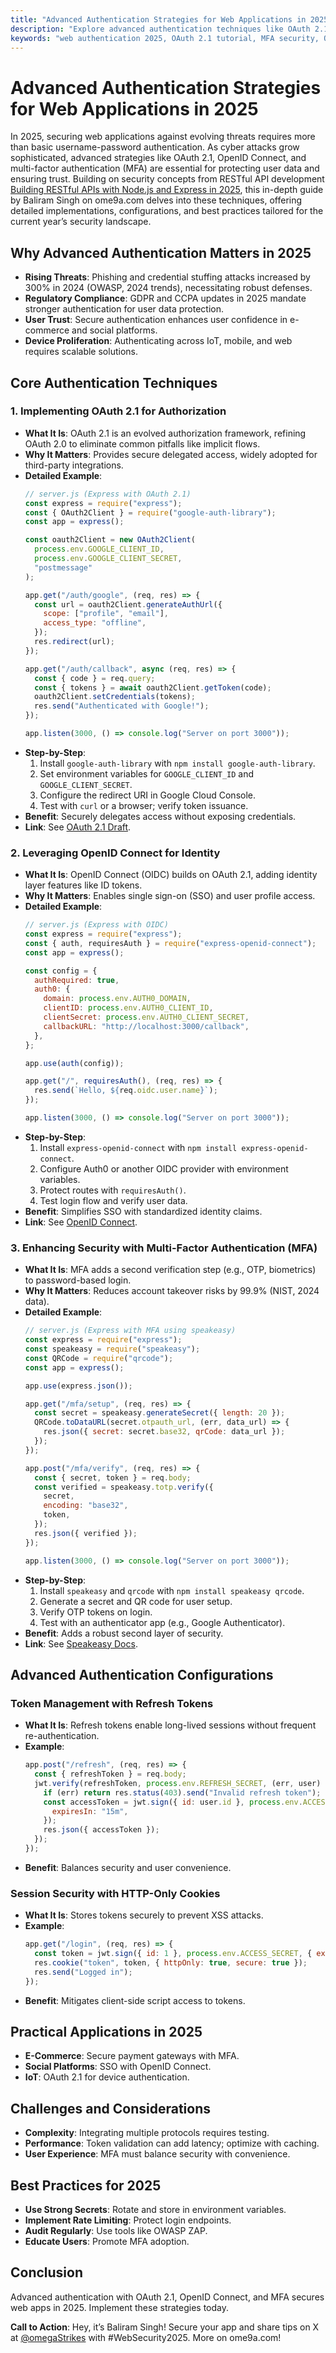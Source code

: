```yaml
---
title: "Advanced Authentication Strategies for Web Applications in 2025"
description: "Explore advanced authentication techniques like OAuth 2.1, OpenID Connect, and MFA for web apps in 2025, with detailed implementations and security best practices."
keywords: "web authentication 2025, OAuth 2.1 tutorial, MFA security, OpenID Connect, web security"
---
```


# Advanced Authentication Strategies for Web Applications in 2025

In 2025, securing web applications against evolving threats requires more than basic username-password authentication. As cyber attacks grow sophisticated, advanced strategies like OAuth 2.1, OpenID Connect, and multi-factor authentication (MFA) are essential for protecting user data and ensuring trust. Building on security concepts from RESTful API development [Building RESTful APIs with Node.js and Express in 2025](https://ome9a.com/blogs/building-restful-apis-with-nodejs-and-express-in-2025-6865f91ab37c80e0c7da78f6), this in-depth guide by Baliram Singh on ome9a.com delves into these techniques, offering detailed implementations, configurations, and best practices tailored for the current year’s security landscape.

## Why Advanced Authentication Matters in 2025

- **Rising Threats**: Phishing and credential stuffing attacks increased by 300% in 2024 (OWASP, 2024 trends), necessitating robust defenses.
- **Regulatory Compliance**: GDPR and CCPA updates in 2025 mandate stronger authentication for user data protection.
- **User Trust**: Secure authentication enhances user confidence in e-commerce and social platforms.
- **Device Proliferation**: Authenticating across IoT, mobile, and web requires scalable solutions.

## Core Authentication Techniques

### 1. Implementing OAuth 2.1 for Authorization
- **What It Is**: OAuth 2.1 is an evolved authorization framework, refining OAuth 2.0 to eliminate common pitfalls like implicit flows.
- **Why It Matters**: Provides secure delegated access, widely adopted for third-party integrations.
- **Detailed Example**:
  ```javascript
  // server.js (Express with OAuth 2.1)
  const express = require("express");
  const { OAuth2Client } = require("google-auth-library");
  const app = express();

  const oauth2Client = new OAuth2Client(
    process.env.GOOGLE_CLIENT_ID,
    process.env.GOOGLE_CLIENT_SECRET,
    "postmessage"
  );

  app.get("/auth/google", (req, res) => {
    const url = oauth2Client.generateAuthUrl({
      scope: ["profile", "email"],
      access_type: "offline",
    });
    res.redirect(url);
  });

  app.get("/auth/callback", async (req, res) => {
    const { code } = req.query;
    const { tokens } = await oauth2Client.getToken(code);
    oauth2Client.setCredentials(tokens);
    res.send("Authenticated with Google!");
  });

  app.listen(3000, () => console.log("Server on port 3000"));
  ```
- **Step-by-Step**:
  1. Install `google-auth-library` with `npm install google-auth-library`.
  2. Set environment variables for `GOOGLE_CLIENT_ID` and `GOOGLE_CLIENT_SECRET`.
  3. Configure the redirect URI in Google Cloud Console.
  4. Test with `curl` or a browser; verify token issuance.
- **Benefit**: Securely delegates access without exposing credentials.
- **Link**: See [OAuth 2.1 Draft](https://oauth.net/2.1/).

### 2. Leveraging OpenID Connect for Identity
- **What It Is**: OpenID Connect (OIDC) builds on OAuth 2.1, adding identity layer features like ID tokens.
- **Why It Matters**: Enables single sign-on (SSO) and user profile access.
- **Detailed Example**:
  ```javascript
  // server.js (Express with OIDC)
  const express = require("express");
  const { auth, requiresAuth } = require("express-openid-connect");
  const app = express();

  const config = {
    authRequired: true,
    auth0: {
      domain: process.env.AUTH0_DOMAIN,
      clientID: process.env.AUTH0_CLIENT_ID,
      clientSecret: process.env.AUTH0_CLIENT_SECRET,
      callbackURL: "http://localhost:3000/callback",
    },
  };

  app.use(auth(config));

  app.get("/", requiresAuth(), (req, res) => {
    res.send(`Hello, ${req.oidc.user.name}`);
  });

  app.listen(3000, () => console.log("Server on port 3000"));
  ```
- **Step-by-Step**:
  1. Install `express-openid-connect` with `npm install express-openid-connect`.
  2. Configure Auth0 or another OIDC provider with environment variables.
  3. Protect routes with `requiresAuth()`.
  4. Test login flow and verify user data.
- **Benefit**: Simplifies SSO with standardized identity claims.
- **Link**: See [OpenID Connect](https://openid.net/connect/).

### 3. Enhancing Security with Multi-Factor Authentication (MFA)
- **What It Is**: MFA adds a second verification step (e.g., OTP, biometrics) to password-based login.
- **Why It Matters**: Reduces account takeover risks by 99.9% (NIST, 2024 data).
- **Detailed Example**:
  ```javascript
  // server.js (Express with MFA using speakeasy)
  const express = require("express");
  const speakeasy = require("speakeasy");
  const QRCode = require("qrcode");
  const app = express();

  app.use(express.json());

  app.get("/mfa/setup", (req, res) => {
    const secret = speakeasy.generateSecret({ length: 20 });
    QRCode.toDataURL(secret.otpauth_url, (err, data_url) => {
      res.json({ secret: secret.base32, qrCode: data_url });
    });
  });

  app.post("/mfa/verify", (req, res) => {
    const { secret, token } = req.body;
    const verified = speakeasy.totp.verify({
      secret,
      encoding: "base32",
      token,
    });
    res.json({ verified });
  });

  app.listen(3000, () => console.log("Server on port 3000"));
  ```
- **Step-by-Step**:
  1. Install `speakeasy` and `qrcode` with `npm install speakeasy qrcode`.
  2. Generate a secret and QR code for user setup.
  3. Verify OTP tokens on login.
  4. Test with an authenticator app (e.g., Google Authenticator).
- **Benefit**: Adds a robust second layer of security.
- **Link**: See [Speakeasy Docs](https://www.npmjs.com/package/speakeasy).

## Advanced Authentication Configurations

### Token Management with Refresh Tokens
- **What It Is**: Refresh tokens enable long-lived sessions without frequent re-authentication.
- **Example**:
  ```javascript
  app.post("/refresh", (req, res) => {
    const { refreshToken } = req.body;
    jwt.verify(refreshToken, process.env.REFRESH_SECRET, (err, user) => {
      if (err) return res.status(403).send("Invalid refresh token");
      const accessToken = jwt.sign({ id: user.id }, process.env.ACCESS_SECRET, {
        expiresIn: "15m",
      });
      res.json({ accessToken });
    });
  });
  ```
- **Benefit**: Balances security and user convenience.

### Session Security with HTTP-Only Cookies
- **What It Is**: Stores tokens securely to prevent XSS attacks.
- **Example**:
  ```javascript
  app.get("/login", (req, res) => {
    const token = jwt.sign({ id: 1 }, process.env.ACCESS_SECRET, { expiresIn: "1h" });
    res.cookie("token", token, { httpOnly: true, secure: true });
    res.send("Logged in");
  });
  ```
- **Benefit**: Mitigates client-side script access to tokens.

## Practical Applications in 2025
- **E-Commerce**: Secure payment gateways with MFA.
- **Social Platforms**: SSO with OpenID Connect.
- **IoT**: OAuth 2.1 for device authentication.

## Challenges and Considerations
- **Complexity**: Integrating multiple protocols requires testing.
- **Performance**: Token validation can add latency; optimize with caching.
- **User Experience**: MFA must balance security with convenience.

## Best Practices for 2025
- **Use Strong Secrets**: Rotate and store in environment variables.
- **Implement Rate Limiting**: Protect login endpoints.
- **Audit Regularly**: Use tools like OWASP ZAP.
- **Educate Users**: Promote MFA adoption.

## Conclusion
Advanced authentication with OAuth 2.1, OpenID Connect, and MFA secures web apps in 2025. Implement these strategies today.

**Call to Action**: Hey, it’s Baliram Singh! Secure your app and share tips on X at [@omegaStrikes](https://x.com/omegaStrikes) with #WebSecurity2025. More on ome9a.com!